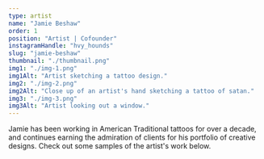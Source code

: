 ```yaml
---
type: artist
name: "Jamie Beshaw"
order: 1
position: "Artist | Cofounder"
instagramHandle: "hvy_hounds"
slug: "jamie-beshaw"
thumbnail: "./thumbnail.png"
img1: "./img-1.png"
img1Alt: "Artist sketching a tattoo design."
img2: "./img-2.png"
img2Alt: "Close up of an artist's hand sketching a tattoo of satan."
img3: "./img-3.png"
img3Alt: "Artist looking out a window."
---
```


Jamie has been working in American Traditional tattoos for over a decade,
and continues earning the admiration of clients for his portfolio of creative designs.
Check out some samples of the artist's work below.
